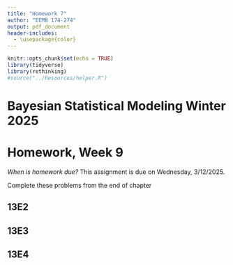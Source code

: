 ```yaml
---
title: "Homework 7"
author: "EEMB 174-274"
output: pdf_document
header-includes:
  - \usepackage{color}
---
```


```r
knitr::opts_chunk$set(echo = TRUE)
library(tidyverse)
library(rethinking)
#source("../Resources/helper.R")
```
# Bayesian Statistical Modeling Winter 2025
# Homework, Week 9

*When is homework due?* This assignment is due on Wednesday, 3/12/2025. 

Complete these problems from the end of chapter 

## 13E2

## 13E3

## 13E4



